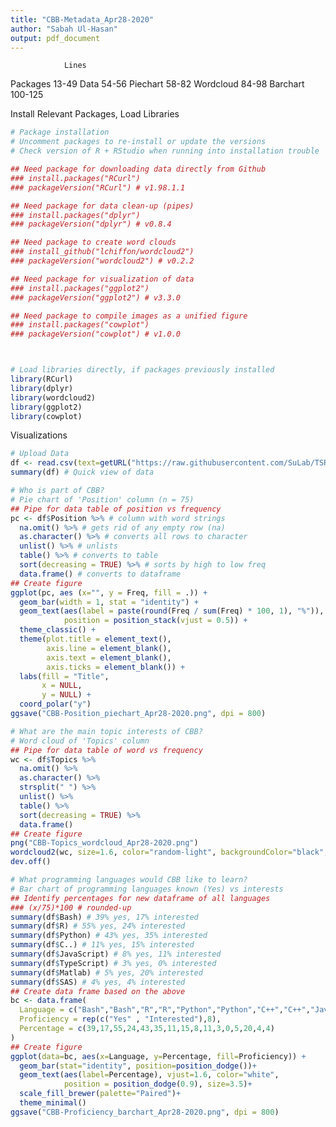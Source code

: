 ```yaml
---
title: "CBB-Metadata_Apr28-2020"
author: "Sabah Ul-Hasan"
output: pdf_document
---
```

                Lines
Packages        13-49
Data            54-56
Piechart        58-82
Wordcloud       84-98
Barchart        100-125

Install Relevant Packages, Load Libraries 
```r

# Package installation
# Uncomment packages to re-install or update the versions
# Check version of R + RStudio when running into installation trouble

## Need package for downloading data directly from Github
### install.packages("RCurl") 
### packageVersion("RCurl") # v1.98.1.1 

## Need package for data clean-up (pipes)
### install.packages("dplyr") 
### packageVersion("dplyr") # v0.8.4

## Need package to create word clouds
### install_github("lchiffon/wordcloud2")
### packageVersion("wordcloud2") # v0.2.2

## Need package for visualization of data 
### install.packages("ggplot2") 
### packageVersion("ggplot2") # v3.3.0

## Need package to compile images as a unified figure
### install.packages("cowplot")
### packageVersion("cowplot") # v1.0.0



# Load libraries directly, if packages previously installed 
library(RCurl)
library(dplyr)
library(wordcloud2)
library(ggplot2)
library(cowplot) 

```

Visualizations
```r

# Upload Data 
df <- read.csv(text=getURL("https://raw.githubusercontent.com/SuLab/TSRI-CBB/master/CBB-Metadata/TSRI-CBB-Metadata_LastUpdated-Apr28-2020.csv")) 
summary(df) # Quick view of data

# Who is part of CBB?
# Pie chart of 'Position' column (n = 75)
## Pipe for data table of position vs frequency
pc <- df$Position %>% # column with word strings
  na.omit() %>% # gets rid of any empty row (na)
  as.character() %>% # converts all rows to character
  unlist() %>% # unlists
  table() %>% # converts to table
  sort(decreasing = TRUE) %>% # sorts by high to low freq
  data.frame() # converts to dataframe
## Create figure 
ggplot(pc, aes (x="", y = Freq, fill = .)) + 
  geom_bar(width = 1, stat = "identity") +
  geom_text(aes(label = paste(round(Freq / sum(Freq) * 100, 1), "%")),
            position = position_stack(vjust = 0.5)) +
  theme_classic() +
  theme(plot.title = element_text(),
        axis.line = element_blank(),
        axis.text = element_blank(),
        axis.ticks = element_blank()) +
  labs(fill = "Title",
       x = NULL,
       y = NULL) + 
  coord_polar("y")
ggsave("CBB-Position_piechart_Apr28-2020.png", dpi = 800) 

# What are the main topic interests of CBB?
# Word cloud of 'Topics' column
## Pipe for data table of word vs frequency
wc <- df$Topics %>% 
  na.omit() %>% 
  as.character() %>% 
  strsplit(" ") %>% 
  unlist() %>% 
  table() %>% 
  sort(decreasing = TRUE) %>% 
  data.frame()
## Create figure 
png("CBB-Topics_wordcloud_Apr28-2020.png")
wordcloud2(wc, size=1.6, color="random-light", backgroundColor="black", shape = "circle")
dev.off()

# What programming languages would CBB like to learn?
# Bar chart of programming languages known (Yes) vs interests
## Identify percentages for new dataframe of all languages
### (x/75)*100 # rounded-up
summary(df$Bash) # 39% yes, 17% interested
summary(df$R) # 55% yes, 24% interested
summary(df$Python) # 43% yes, 35% interested
summary(df$C..) # 11% yes, 15% interested
summary(df$JavaScript) # 8% yes, 11% interested
summary(df$TypeScript) # 3% yes, 0% interested
summary(df$Matlab) # 5% yes, 20% interested
summary(df$SAS) # 4% yes, 4% interested
## Create data frame based on the above
bc <- data.frame(
  Language = c("Bash","Bash","R","R","Python","Python","C++","C++","JavaScript","JavaScript","TypeScript","TypeScript","MATLAB","MATLAB","SAS","SAS"),
  Proficiency = rep(c("Yes" , "Interested"),8),
  Percentage = c(39,17,55,24,43,35,11,15,8,11,3,0,5,20,4,4)
)
## Create figure 
ggplot(data=bc, aes(x=Language, y=Percentage, fill=Proficiency)) +
  geom_bar(stat="identity", position=position_dodge())+
  geom_text(aes(label=Percentage), vjust=1.6, color="white",
            position = position_dodge(0.9), size=3.5)+
  scale_fill_brewer(palette="Paired")+
  theme_minimal()
ggsave("CBB-Proficiency_barchart_Apr28-2020.png", dpi = 800) 

```